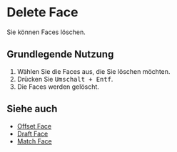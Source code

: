 
# Delete Face

<Reference shortcut="Shift + Backspace" command="Delete" button="" />

Sie können Faces löschen.

## Grundlegende Nutzung

1. Wählen Sie die Faces aus, die Sie löschen möchten.
2. Drücken Sie <kbd>Umschalt + Entf</kbd>.
3. Die Faces werden gelöscht.

## Siehe auch
- [Offset Face](offset-face)
- [Draft Face](draft-face)
- [Match Face](match-face)